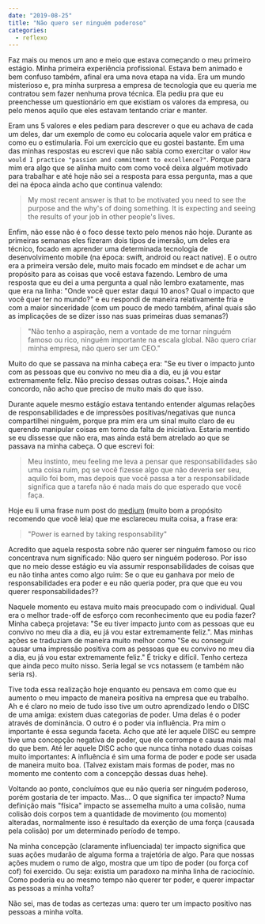 ```yaml
---
date: "2019-08-25"
title: "Não quero ser ninguém poderoso"
categories:
  - reflexo
---
```

Faz mais ou menos um ano e meio que estava começando o meu primeiro estágio. Minha primeira experiência profissional. Estava bem animado e bem confuso também, afinal era uma nova etapa na vida. Era um mundo misterioso e, pra minha surpresa a empresa de tecnologia que eu queria me contratou sem fazer nenhuma prova técnica. Ela pediu pra que eu preenchesse um questionário em que existiam os valores da empresa, ou pelo menos aquilo que eles estavam tentando criar e manter.

Eram uns 5 valores e eles pediam para descrever o que eu achava de cada um deles, dar um exemplo de como eu colocaria aquele valor em prática e como eu o estimularia. Foi um exercício que eu gostei bastante. Em uma das minhas respostas eu escrevi que não sabia como exercitar o valor `How would I practice "passion and commitment to excellence?"`. Porque para mim era algo que se alinha muito com como você deixa alguém motivado para trabalhar e até hoje não sei a resposta para essa pergunta, mas a que dei na época ainda acho que continua valendo:

> My most recent answer is that to be motivated you need to see the purpose and the why's of doing something. It is expecting and seeing the results of your job in other people's lives.

Enfim, não esse não é o foco desse texto pelo menos não hoje. Durante as primeiras semanas eles fizeram dois tipos de imersão, um deles era técnico, focado em aprender uma determinada tecnologia de desenvolvimento mobile (na época: swift, android ou react native). E o outro era a primeira versão dele, muito mais focado em mindset e de achar um propósito para as coisas que você estava fazendo. Lembro de uma resposta que eu dei a uma pergunta a qual não lembro exatamente, mas que era na linha: "Onde você quer estar daqui 10 anos? Qual o impacto que você quer ter no mundo?" e eu respondi de maneira relativamente fria e com a maior sinceridade (com um pouco de medo também, afinal quais são as implicações de se dizer isso nas suas primeiras duas semanas?)

> "Não tenho a aspiração, nem a vontade de me tornar ninguém famoso ou rico, ninguém importante na escala global. Não quero criar minha empresa, não quero ser um CEO."

Muito do que se passava na minha cabeça era: "Se eu tiver o impacto junto com as pessoas que eu convivo no meu dia a dia, eu já vou estar extremamente feliz. Não preciso dessas outras coisas.". Hoje ainda concordo, não acho que preciso de muito mais do que isso.

Durante aquele mesmo estágio estava tentando entender algumas relações de responsabilidades e de impressões positivas/negativas que nunca compartilhei ninguém, porque pra mim era um sinal muito claro de eu querendo manipular coisas em torno da falta de iniciativa. Estaria mentido se eu dissesse que não era, mas ainda está bem atrelado ao que se passava na minha cabeça. O que escrevi foi:

> Meu instinto, meu feeling me leva a pensar que responsabilidades são uma coisa ruim, pq se você fizesse algo que não deveria ser seu, aquilo foi bom, mas depois que você passa a ter a responsabilidade significa que a tarefa não é nada mais do que esperado que você faça.

Hoje eu li uma frase num post do [medium](https://medium.com/the-caring-network-company/how-we-lead-bea339e597f3) (muito bom a propósito recomendo que você leia) que me esclareceu muita coisa, a frase era:

> "Power is earned by taking responsability"

Acredito que aquela resposta sobre não querer ser ninguém famoso ou rico concentrava num significado: Não quero ser ninguém poderoso. Por isso que no meio desse estágio eu via assumir responsabilidades de coisas que eu não tinha antes como algo ruim: Se o que eu ganhava por meio de responsabilidades era poder e eu não queria poder, pra que que eu vou querer responsabilidades??

Naquele momento eu estava muito mais preocupado com o individual. Qual era o melhor trade-off de esforço com reconhecimento que eu podia fazer? Minha cabeça projetava: "Se eu tiver impacto junto com as pessoas que eu convivo no meu dia a dia, eu já vou estar extremamente feliz.". Mas minhas ações se traduziam de maneira muito melhor como "Se eu conseguir causar uma impressão positiva com as pessoas que eu convivo no meu dia a dia, eu já vou estar extremamente feliz." É tricky e difícil. Tenho certeza que ainda peco muito nisso. Seria legal se vcs notassem (e também não seria rs).

Tive toda essa realização hoje enquanto eu pensava em como que eu aumento o meu impacto de maneira positiva na empresa que eu trabalho. Ah e é claro no meio de tudo isso tive um outro aprendizado lendo o DISC de uma amiga: existem duas categorias de poder. Uma delas é o poder através de dominância. O outro é o poder via influência. Pra mim o importante é essa segunda faceta. Acho que até ler aquele DISC eu sempre tive uma concepção negativa de poder, que ele corrompe e causa mais mal do que bem. Até ler aquele DISC acho que nunca tinha notado duas coisas muito importantes: A influência é sim uma forma de poder e pode ser usada de maneira muito boa. (Talvez existam mais formas de poder, mas no momento me contento com a concepção dessas duas hehe).

Voltando ao ponto, concluímos que eu não queria ser ninguém poderoso, porém gostaria de ter impacto. Mas... O que significa ter impacto? Numa definição mais "física" impacto se assemelha muito a uma colisão, numa colisão dois corpos tem a quantidade de movimento (ou momento) alteradas, normalmente isso é resultado da exerção de uma força (causada pela colisão) por um determinado período de tempo.

Na minha concepção (claramente influenciada) ter impacto significa que suas ações mudarão de alguma forma a trajetória de algo. Para que nossas ações mudem o rumo de algo, mostra que um tipo de poder (ou força cof cof) foi exercido. Ou seja: existia um paradoxo na minha linha de raciocínio. Como poderia eu ao mesmo tempo não querer ter poder, e querer impactar as pessoas a minha volta?

Não sei, mas de todas as certezas uma: quero ter um impacto positivo nas pessoas a minha volta.